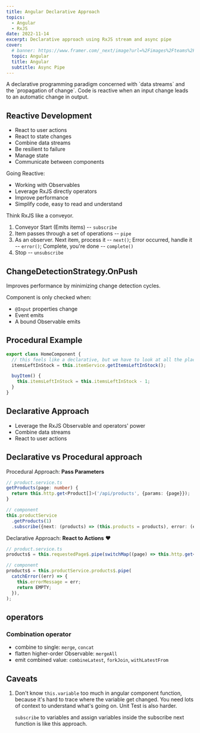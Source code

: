 ```yaml
---
title: Angular Declarative Approach
topics:
  - Angular
  - RxJS
date: 2022-11-14
excerpt: Declarative approach using RxJS stream and async pipe
cover:
  # banner: https://www.framer.com/_next/image?url=%2Fimages%2Fteams%2FUI%402x.png&w=2820&q=96
  topic: Angular
  title: Angular
  subtitle: Async Pipe
---
```


<Quote>
  A declarative programming paradigm concerned with `data streams` and the `propagation of change`. Code is reactive
  when an input change leads to an automatic change in output.
</Quote>

## Reactive Development

- React to user actions
- React to state changes
- Combine data streams
- Be resilient to failure
- Manage state
- Communicate between components

Going Reactive:

- Working with Observables
- Leverage RxJS directly operators
- Improve performance
- Simplify code, easy to read and understand

Think RxJS like a conveyor.

1. Conveyor Start (Emits items) -- `subscribe`
1. Item passes through a set of operations -- `pipe`
1. As an observer. Next item, process it -- `next()`; Error occurred, handle it -- `error()`; Complete, you're done --
   `complete()`
1. Stop -- `unsubscribe`

## ChangeDetectionStrategy.OnPush

Improves performance by minimizing change detection cycles.

Component is only checked when:

- `@Input` properties change
- Event emits
- A bound Observable emits

## Procedural Example

```ts
export class HomeComponent {
  // this feels like a declarative, but we have to look at all the places that itemsLeftInStock to understand how the logic works.
  itemsLeftInStock = this.itemService.getItemsLeftInStock();

  buyItem() {
    this.itemsLeftInStock = this.itemsLeftInStock - 1;
  }
}
```

## Declarative Approach

- Leverage the RxJS Observable and operators' power
- Combine data streams
- React to user actions

## Declarative vs Procedural approach

Procedural Approach: **Pass Parameters**

```ts
// product.service.ts
getProducts(page: number) {
  return this.http.get<Product[]>('/api/products', {params: {page}});
}

// component
this.productService
  .getProducts(1)
  .subscribe({next: (products) => (this.products = products), error: (err) => (this.errorMessage = err)});
```

Declarative Approach: **React to Actions** ❤️

```ts
// product.service.ts
products$ = this.requestedPage$.pipe(switchMap((page) => this.http.get<Product[]>('/api/products', {params: {page}})));

// component
products$ = this.productService.products$.pipe(
  catchError((err) => {
    this.errorMessage = err;
    return EMPTY;
  }),
);
```

## operators

### Combination operator

- combine to single: `merge`, `concat`
- flatten higher-order Observable: `mergeAll`
- emit combined value: `combineLatest`, `forkJoin`, `withLatestFrom`

## Caveats

1. Don't know `this.variable` too much in angular component function, because it's hard to trace where the variable get
   changed. You need lots of context to understand what's going on. Unit Test is also harder.

   `subscribe` to variables and assign variables inside the subscribe next function is like this approach.

